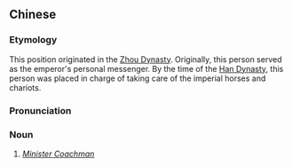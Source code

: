 {{also|太仆}}
==Chinese==
{{zh-forms|s=太仆}}

===Etymology===
This position originated in the [[w:Zhou Dynasty|Zhou Dynasty]]. Originally, this person served as the emperor's personal messenger. By the time of the [[w:Han Dynasty|Han Dynasty]], this person was placed in charge of taking care of the imperial horses and chariots.

===Pronunciation===
{{zh-pron
|m=tàipú
|cat=n
}}

===Noun===
{{zh-noun}}

# {{lb|zh|archaic}} ''[[w:Government of the Han Dynasty#Minister Coachman|Minister Coachman]]''